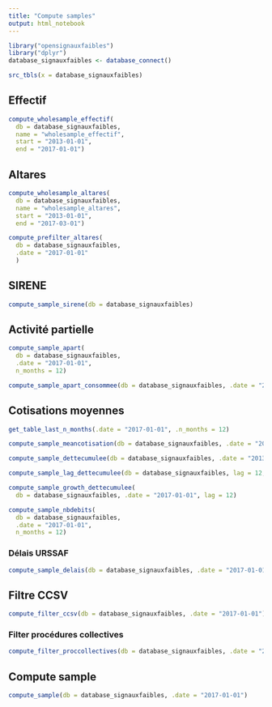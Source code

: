 ```yaml
---
title: "Compute samples"
output: html_notebook
---
```


```r
library("opensignauxfaibles")
library("dplyr")
database_signauxfaibles <- database_connect()
```

```r
src_tbls(x = database_signauxfaibles)
```

## Effectif

```r
compute_wholesample_effectif(
  db = database_signauxfaibles,
  name = "wholesample_effectif",
  start = "2013-01-01",
  end = "2017-01-01")
```

## Altares

```r
compute_wholesample_altares(
  db = database_signauxfaibles,
  name = "wholesample_altares",
  start = "2013-01-01",
  end = "2017-03-01")
```

```r
compute_prefilter_altares(
  db = database_signauxfaibles,
  .date = "2017-01-01"
  )
```

## SIRENE

```r
compute_sample_sirene(db = database_signauxfaibles)
```

## Activité partielle

```r
compute_sample_apart(
  db = database_signauxfaibles, 
  .date = "2017-01-01", 
  n_months = 12)
```

```r
compute_sample_apart_consommee(db = database_signauxfaibles, .date = "2017-03-01")
```

## Cotisations moyennes

```r
get_table_last_n_months(.date = "2017-01-01", .n_months = 12) 
```

```r
compute_sample_meancotisation(db = database_signauxfaibles, .date = "2017-01-01")
```

```r
compute_sample_dettecumulee(db = database_signauxfaibles, .date = "2013-01-01")
```

```r
compute_sample_lag_dettecumulee(db = database_signauxfaibles, lag = 12, .date = "2017-01-01")
```


```r
compute_sample_growth_dettecumulee(
  db = database_signauxfaibles, .date = "2017-01-01", lag = 12)
```

```r
compute_sample_nbdebits(
  db = database_signauxfaibles, 
  .date = "2017-01-01", 
  n_months = 12)
```

### Délais URSSAF

```r
compute_sample_delais(db = database_signauxfaibles, .date = "2017-01-01")
```


## Filtre CCSV

```r
compute_filter_ccsv(db = database_signauxfaibles, .date = "2017-01-01")
```

### Filter procédures collectives

```r
compute_filter_proccollectives(db = database_signauxfaibles, .date = "2017-01-01")
```

## Compute sample

```r
compute_sample(db = database_signauxfaibles, .date = "2017-01-01")
```


